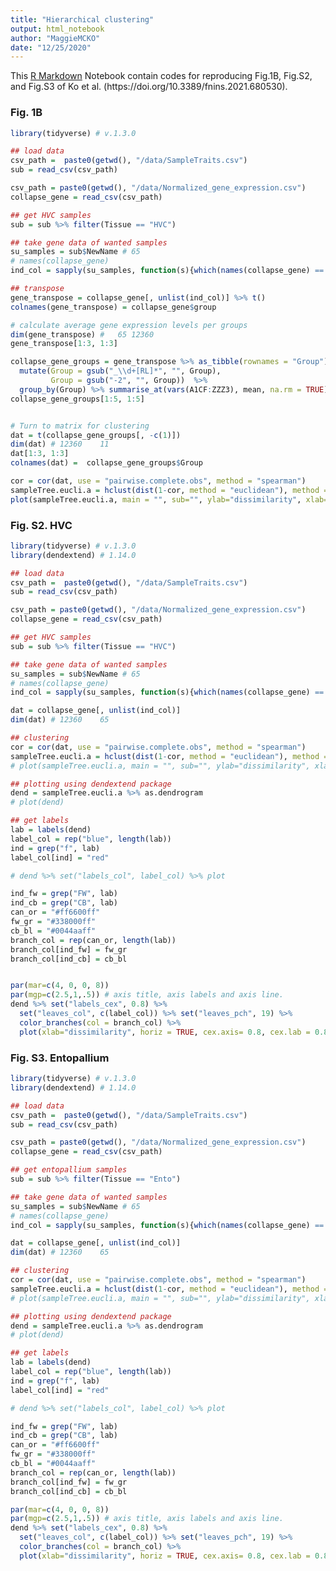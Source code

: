 ```yaml
---
title: "Hierarchical clustering"
output: html_notebook
author: "MaggieMCKO"
date: "12/25/2020"
---
```


This [R Markdown](http://rmarkdown.rstudio.com) Notebook contain codes for reproducing Fig.1B, Fig.S2, and Fig.S3 of Ko et al. (https://doi.org/10.3389/fnins.2021.680530).

### Fig. 1B
```r
library(tidyverse) # v.1.3.0

## load data
csv_path =  paste0(getwd(), "/data/SampleTraits.csv")
sub = read_csv(csv_path)

csv_path = paste0(getwd(), "/data/Normalized_gene_expression.csv")
collapse_gene = read_csv(csv_path)

## get HVC samples
sub = sub %>% filter(Tissue == "HVC")

## take gene data of wanted samples
su_samples = sub$NewName # 65
# names(collapse_gene)
ind_col = sapply(su_samples, function(s){which(names(collapse_gene) == s)}) # 65

## transpose
gene_transpose = collapse_gene[, unlist(ind_col)] %>% t() 
colnames(gene_transpose) = collapse_gene$group

# calculate average gene expression levels per groups
dim(gene_transpose) #   65 12360
gene_transpose[1:3, 1:3]

collapse_gene_groups = gene_transpose %>% as_tibble(rownames = "Group") %>%
  mutate(Group = gsub("_\\d+[RL]*", "", Group),
         Group = gsub("-2", "", Group))  %>%
  group_by(Group) %>% summarise_at(vars(A1CF:ZZZ3), mean, na.rm = TRUE)
collapse_gene_groups[1:5, 1:5]


# Turn to matrix for clustering
dat = t(collapse_gene_groups[, -c(1)])
dim(dat) # 12360    11
dat[1:3, 1:3]
colnames(dat) =  collapse_gene_groups$Group

cor = cor(dat, use = "pairwise.complete.obs", method = "spearman") 
sampleTree.eucli.a = hclust(dist(1-cor, method = "euclidean"), method = "complete"); 
plot(sampleTree.eucli.a, main = "", sub="", ylab="dissimilarity", xlab="", ylim=c(0,1), yaxs="i")

```

### Fig. S2. HVC
```r
library(tidyverse) # v.1.3.0
library(dendextend) # 1.14.0

## load data
csv_path =  paste0(getwd(), "/data/SampleTraits.csv")
sub = read_csv(csv_path)

csv_path = paste0(getwd(), "/data/Normalized_gene_expression.csv")
collapse_gene = read_csv(csv_path)

## get HVC samples
sub = sub %>% filter(Tissue == "HVC")

## take gene data of wanted samples
su_samples = sub$NewName # 65
# names(collapse_gene)
ind_col = sapply(su_samples, function(s){which(names(collapse_gene) == s)}) # 65

dat = collapse_gene[, unlist(ind_col)] 
dim(dat) # 12360    65

## clustering
cor = cor(dat, use = "pairwise.complete.obs", method = "spearman") 
sampleTree.eucli.a = hclust(dist(1-cor, method = "euclidean"), method = "complete"); 
# plot(sampleTree.eucli.a, main = "", sub="", ylab="dissimilarity", xlab="", ylim=c(0,1), yaxs="i")

```

```r
## plotting using dendextend package
dend = sampleTree.eucli.a %>% as.dendrogram
# plot(dend)

## get labels
lab = labels(dend)
label_col = rep("blue", length(lab))
ind = grep("f", lab)
label_col[ind] = "red"

# dend %>% set("labels_col", label_col) %>% plot

ind_fw = grep("FW", lab)
ind_cb = grep("CB", lab)
can_or = "#ff6600ff"
fw_gr = "#338000ff"
cb_bl = "#0044aaff"
branch_col = rep(can_or, length(lab))
branch_col[ind_fw] = fw_gr
branch_col[ind_cb] = cb_bl


par(mar=c(4, 0, 0, 8))
par(mgp=c(2.5,1,.5)) # axis title, axis labels and axis line.
dend %>% set("labels_cex", 0.8) %>% 
  set("leaves_col", c(label_col)) %>% set("leaves_pch", 19) %>%
  color_branches(col = branch_col) %>%
  plot(xlab="dissimilarity", horiz = TRUE, cex.axis= 0.8, cex.lab = 0.8)
```

### Fig. S3. Entopallium
```r
library(tidyverse) # v.1.3.0
library(dendextend) # 1.14.0

## load data
csv_path =  paste0(getwd(), "/data/SampleTraits.csv")
sub = read_csv(csv_path)

csv_path = paste0(getwd(), "/data/Normalized_gene_expression.csv")
collapse_gene = read_csv(csv_path)

## get entopallium samples
sub = sub %>% filter(Tissue == "Ento")

## take gene data of wanted samples
su_samples = sub$NewName # 65
# names(collapse_gene)
ind_col = sapply(su_samples, function(s){which(names(collapse_gene) == s)}) # 65

dat = collapse_gene[, unlist(ind_col)] 
dim(dat) # 12360    65

## clustering
cor = cor(dat, use = "pairwise.complete.obs", method = "spearman") 
sampleTree.eucli.a = hclust(dist(1-cor, method = "euclidean"), method = "complete"); 
# plot(sampleTree.eucli.a, main = "", sub="", ylab="dissimilarity", xlab="", ylim=c(0,1), yaxs="i")

```

```r
## plotting using dendextend package
dend = sampleTree.eucli.a %>% as.dendrogram
# plot(dend)

## get labels
lab = labels(dend)
label_col = rep("blue", length(lab))
ind = grep("f", lab)
label_col[ind] = "red"

# dend %>% set("labels_col", label_col) %>% plot

ind_fw = grep("FW", lab)
ind_cb = grep("CB", lab)
can_or = "#ff6600ff"
fw_gr = "#338000ff"
cb_bl = "#0044aaff"
branch_col = rep(can_or, length(lab))
branch_col[ind_fw] = fw_gr
branch_col[ind_cb] = cb_bl

par(mar=c(4, 0, 0, 8))
par(mgp=c(2.5,1,.5)) # axis title, axis labels and axis line.
dend %>% set("labels_cex", 0.8) %>% 
  set("leaves_col", c(label_col)) %>% set("leaves_pch", 19) %>%
  color_branches(col = branch_col) %>%
  plot(xlab="dissimilarity", horiz = TRUE, cex.axis= 0.8, cex.lab = 0.8)

```




